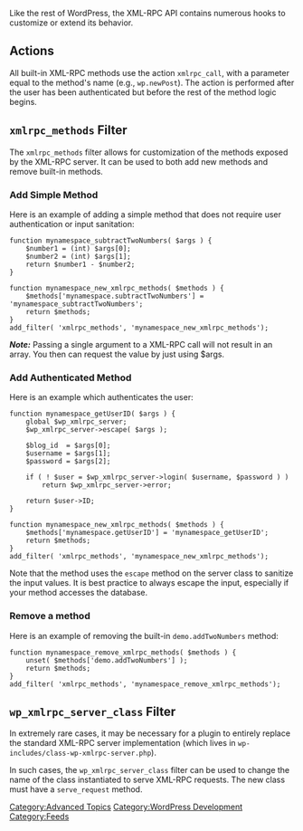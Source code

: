 Like the rest of WordPress, the XML-RPC API contains numerous hooks to customize or extend its behavior.

== Actions ==

All built-in XML-RPC methods use the action <tt>xmlrpc_call</tt>, with a parameter equal to the method's name (e.g., <tt>wp.newPost</tt>). The action is performed after the user has been authenticated but before the rest of the method logic begins.

== <tt>xmlrpc_methods</tt> Filter ==

The <tt>xmlrpc_methods</tt> filter allows for customization of the methods exposed by the XML-RPC server. It can be used to both add new methods and remove built-in methods.

=== Add Simple Method ===

Here is an example of adding a simple method that does not require user authentication or input sanitation:

<pre>
function mynamespace_subtractTwoNumbers( $args ) {
    $number1 = (int) $args[0];
    $number2 = (int) $args[1];
    return $number1 - $number2;
}

function mynamespace_new_xmlrpc_methods( $methods ) {
    $methods['mynamespace.subtractTwoNumbers'] = 'mynamespace_subtractTwoNumbers';
    return $methods;   
}
add_filter( 'xmlrpc_methods', 'mynamespace_new_xmlrpc_methods');
</pre>

'''''Note:''''' Passing a single argument to a XML-RPC call will not result in an array. You then can request the value by just using $args.

=== Add Authenticated Method ===

Here is an example which authenticates the user:

<pre>
function mynamespace_getUserID( $args ) {
    global $wp_xmlrpc_server;
    $wp_xmlrpc_server->escape( $args );

    $blog_id  = $args[0];
    $username = $args[1];
    $password = $args[2];

    if ( ! $user = $wp_xmlrpc_server->login( $username, $password ) )
        return $wp_xmlrpc_server->error;

    return $user->ID;    
}

function mynamespace_new_xmlrpc_methods( $methods ) {
    $methods['mynamespace.getUserID'] = 'mynamespace_getUserID';
    return $methods;   
}
add_filter( 'xmlrpc_methods', 'mynamespace_new_xmlrpc_methods');
</pre>

Note that the method uses the <tt>escape</tt> method on the server class to sanitize the input values. It is best practice to always escape the input, especially if your method accesses the database.

=== Remove a method ===

Here is an example of removing the built-in <tt>demo.addTwoNumbers</tt> method:

<pre>
function mynamespace_remove_xmlrpc_methods( $methods ) {
    unset( $methods['demo.addTwoNumbers'] );
    return $methods;   
}
add_filter( 'xmlrpc_methods', 'mynamespace_remove_xmlrpc_methods');
</pre>

== <tt>wp_xmlrpc_server_class</tt> Filter ==

In extremely rare cases, it may be necessary for a plugin to entirely replace the standard XML-RPC server implementation (which lives in <tt>wp-includes/class-wp-xmlrpc-server.php</tt>).

In such cases, the <tt>wp_xmlrpc_server_class</tt> filter can be used to change the name of the class instantiated to serve XML-RPC requests. The new class must have a <tt>serve_request</tt> method.

[[Category:Advanced Topics]]
[[Category:WordPress Development]]
[[Category:Feeds]]